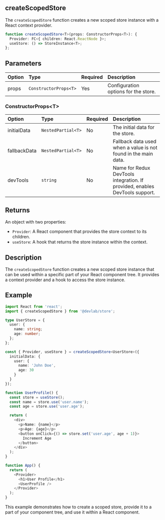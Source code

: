 ## createScopedStore

The `createScopedStore` function creates a new scoped store instance with a React context provider.

```typescript
function createScopedStore<T>(props: ConstructorProps<T>): {
  Provider: FC<{ children: React.ReactNode }>;
  useStore: () => StoreInstance<T>;
};
```

## Parameters

| Option | Type                  | Required | Description                          |
| :----- | :-------------------- | :------- | :----------------------------------- |
| props  | `ConstructorProps<T>` | Yes      | Configuration options for the store. |

### ConstructorProps\<T>

| Option       | Type               | Required | Description                                                                 |
| :----------- | :----------------- | :------- | :-------------------------------------------------------------------------- |
| initialData  | `NestedPartial<T>` | No       | The initial data for the store.                                             |
| fallbackData | `NestedPartial<T>` | No       | Fallback data used when a value is not found in the main data.              |
| devTools     | `string`           | No       | Name for Redux DevTools integration. If provided, enables DevTools support. |

## Returns

An object with two properties:

- `Provider`: A React component that provides the store context to its children.
- `useStore`: A hook that returns the store instance within the context.

## Description

The `createScopedStore` function creates a new scoped store instance that can be used within a specific part of your React component tree. It provides a context provider and a hook to access the store instance.

## Example

```typescript
import React from 'react';
import { createScopedStore } from '@devlab/store';

type UserStore = {
  user: {
    name: string;
    age: number;
  };
};

const { Provider, useStore } = createScopedStore<UserStore>({
  initialData: {
    user: {
      name: 'John Doe',
      age: 30
    }
  }
});

function UserProfile() {
  const store = useStore();
  const name = store.use('user.name');
  const age = store.use('user.age');

  return (
    <div>
      <p>Name: {name}</p>
      <p>Age: {age}</p>
      <button onClick={() => store.set('user.age', age + 1)}>
        Increment Age
      </button>
    </div>
  );
}

function App() {
  return (
    <Provider>
      <h1>User Profile</h1>
      <UserProfile />
    </Provider>
  );
}
```

This example demonstrates how to create a scoped store, provide it to a part of your component tree, and use it within a React component.
